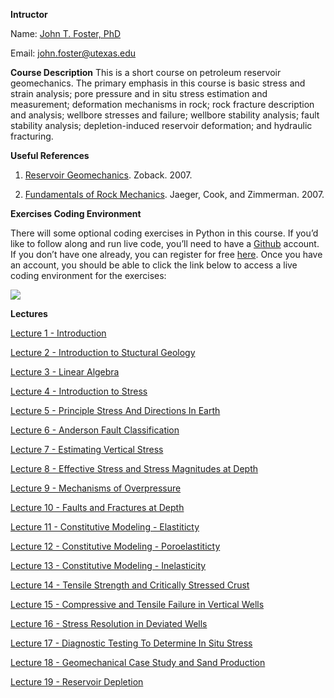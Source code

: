 **Intructor**

Name: [John T. Foster, PhD](https://johnfoster.pge.utexas.edu)  

Email: [john.foster@utexas.edu](mailto:john.foster@utexas.edu)

**Course Description** This is a short course on petroleum reservoir geomechanics.  The primary emphasis in this course is basic stress and strain analysis; pore pressure and in situ stress estimation and measurement; deformation mechanisms in rock; rock fracture description and analysis; wellbore stresses and failure; wellbore stability analysis; fault stability analysis; depletion-induced reservoir deformation; and hydraulic fracturing.

**Useful References**

1. <a href="https://www.amazon.com/Reservoir-Geomechanics-Mark-D-Zoback/dp/0521146194/ref=asap_bc?ie=UTF8" target="_blank">Reservoir Geomechanics</a>. Zoback. 2007. 

1. <a href="http://www.amazon.com/Fundamentals-Rock-Mechanics-John-Jaeger/dp/0632057599/ref=pd_bxgy_b_img_z" target="_blank">Fundamentals of Rock Mechanics</a>. Jaeger, Cook, and Zimmerman. 2007.


**Exercises Coding Environment**

There will some optional coding exercises in Python in this course.  If you'd like to follow along and run live code, you'll need to have a [Github](https://github.com) account.  If you don't have one already, you can register for free [here](https://github.com/signup).  Once you have an account, you should be able to click the link below to access a live coding environment for the exercises:

[![](https://github.com/codespaces/badge.svg)](https://codespaces.new/johnfoster-pge-utexas/GeomechanicsShortcourse/tree/exercises?quickstart=1)

**Lectures**

[Lecture 1 - Introduction](./slides/Lecture1-Introduction_Petroleum_Geomechanics.qmd)

[Lecture 2 - Introduction to Stuctural Geology](./slides/Lecture2-Introduction_Structural_Geology.qmd)

[Lecture 3 - Linear Algebra](./slides/Lecture3-Linear_Algebra.qmd)

[Lecture 4 - Introduction to Stress](./slides/Lecture4-Introduction_to_Stress.qmd)

[Lecture 5 - Principle Stress And Directions In Earth](./slides/Lecture5-PrincipleStressAndDirectionsInEarth.qmd)

[Lecture 6 - Anderson Fault Classification](./slides/Lecture6-AndersonFaultClassification.qmd)

[Lecture 7 - Estimating Vertical Stress](./slides/Lecture7-EstimatingVerticalStress.qmd)

[Lecture 8 - Effective Stress and Stress Magnitudes at Depth](./slides/Lecture8-EffectiveStressAndStressMagnitudesAtDepth.qmd)

[Lecture 9 - Mechanisms of Overpressure](./slides/Lecture9-MechanismsOfOverPressure.qmd)

[Lecture 10 - Faults and Fractures at Depth](./slides/Lecture10-FaultsAndFracturesAtDepth.qmd)

[Lecture 11 - Constitutive Modeling - Elastiticty](./slides/Lecture11-ConstitutiveModeling-Elasticity.qmd)

[Lecture 12 - Constitutive Modeling - Poroelastiticty](./slides/Lecture12-ConstitutiveModeling-Poroelasticity.qmd)

[Lecture 13 - Constitutive Modeling - Inelasticity](./slides/Lecture13-ConstitutiveModeling-InelasticBehavoir.qmd)

[Lecture 14 - Tensile Strength and Critically Stressed Crust](./slides/Lecture14-TensileStrengthAndCriticallyStressedCrust.qmd)

[Lecture 15 - Compressive and Tensile Failure in Vertical Wells](./slides/Lecture15-CompressiveAndTensileFailureInVerticalWells.qmd)

[Lecture 16 - Stress Resolution in Deviated Wells](./slides/Lecture16-StressResolutionInDeviatedWells.qmd)

[Lecture 17 - Diagnostic Testing To Determine In Situ Stress](./slides/Lecture17-DiagnosticTestingToDetermineInSituStress.qmd)

[Lecture 18 - Geomechanical Case Study and Sand Production](./slides/Lecture18-GeomechanicalCaseStudy.qmd)

[Lecture 19 - Reservoir Depletion](./slides/Lecture19-ReservoirDepletion.qmd)

